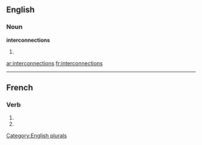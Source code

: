 
==English==

===Noun===
'''interconnections'''

# {{plural of|[[interconnection]]}}

[[Category:English plurals]]

[[ar:interconnections]]
[[fr:interconnections]]

----
==French==

===Verb===
{{fr-verb-form}}

# {{conjugation of|interconnecter||1|p|imperf|ind|lang=fr}}
# {{conjugation of|interconnecter||1|p|pres|sub|lang=fr}}

{{count page|[[Wiktionary:Page count]]}} 
{{rfc-auto}}